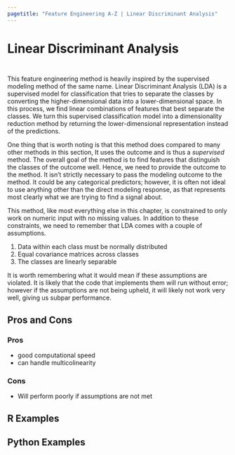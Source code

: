 ```yaml
---
pagetitle: "Feature Engineering A-Z | Linear Discriminant Analysis"
---
```


# Linear Discriminant Analysis {#sec-too-many-lda}

::: {style="visibility: hidden; height: 0px;"}
## Linear Discriminant Analysis
:::

This feature engineering method is heavily inspired by the supervised modeling method of the same name.
Linear Discriminant Analysis (LDA) is a supervised model for classification
that tries to separate the classes by converting the higher-dimensional data into a lower-dimensional space.
In this process, we find linear combinations of features that best separate the classes.
We turn this supervised classification model into a dimensionality reduction method by returning the lower-dimensional representation instead of the predictions.

One thing that is worth noting is that this method does compared to many other methods in this section,
It uses the outcome and is thus a *supervised* method.
The overall goal of the method is to find features that distinguish the classes of the outcome well.
Hence, we need to provide the outcome to the method.
It isn't strictly necessary to pass the modeling outcome to the method.
It could be any categorical predictors;
however, it is often not ideal to use anything other than the direct modeling response,
as that represents most clearly what we are trying to find a signal about.

This method, like most everything else in this chapter, 
is constrained to only work on numeric input with no missing values.
In addition to these constraints, 
we need to remember that LDA comes with a couple of assumptions.

1. Data within each class must be normally distributed
2. Equal covariance matrices across classes
3. The classes are linearly separable

It is worth remembering what it would mean if these assumptions are violated.
It is likely that the code that implements them will run without error;
however if the assumptions are not being upheld, it will likely not work very well,
giving us subpar performance.

## Pros and Cons

### Pros

- good computational speed
- can handle multicolinearity 

### Cons

- Will perform poorly if assumptions are not met

## R Examples

## Python Examples
